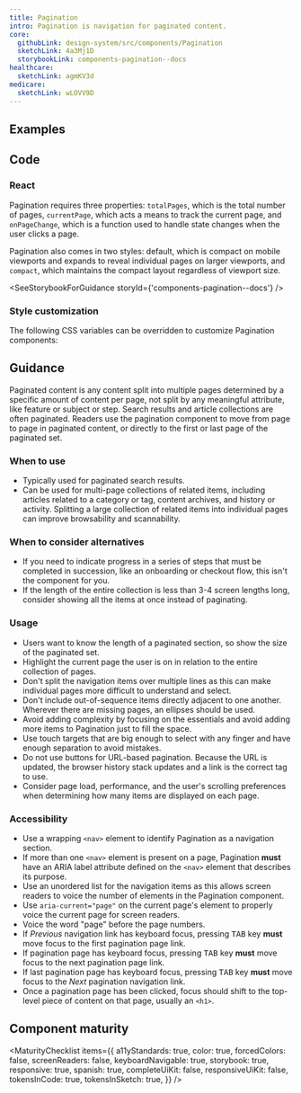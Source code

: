 ```yaml
---
title: Pagination
intro: Pagination is navigation for paginated content.
core:
  githubLink: design-system/src/components/Pagination
  sketchLink: 4a3Mj1D
  storybookLink: components-pagination--docs
healthcare:
  sketchLink: agmKV3d
medicare:
  sketchLink: wLOVV9D
---
```


## Examples

<StorybookExample componentName="pagination" storyId="components-pagination--default" />

## Code

### React

Pagination requires three properties: `totalPages`, which is the total number of pages, `currentPage`, which acts a means to track the current page, and `onPageChange`, which is a function used to handle state changes when the user clicks a page.

Pagination also comes in two styles: default, which is compact on mobile viewports and expands to reveal individual pages on larger viewports, and `compact`, which maintains the compact layout regardless of viewport size.

<SeeStorybookForGuidance storyId={'components-pagination--docs'} />

### Style customization

The following CSS variables can be overridden to customize Pagination components:

<ComponentThemeOptions componentname="pagination" />

## Guidance

Paginated content is any content split into multiple pages determined by a specific amount of content per page, not split by any meaningful attribute, like feature or subject or step. Search results and article collections are often paginated. Readers use the pagination component to move from page to page in paginated content, or directly to the first or last page of the paginated set.

### When to use

- Typically used for paginated search results.
- Can be used for multi-page collections of related items, including articles related to a category or tag, content archives, and history or activity. Splitting a large collection of related items into individual pages can improve browsability and scannability.

### When to consider alternatives

- If you need to indicate progress in a series of steps that must be completed in succession, like an onboarding or checkout flow, this isn't the component for you.
- If the length of the entire collection is less than 3-4 screen lengths long, consider showing all the items at once instead of paginating.

### Usage

- Users want to know the length of a paginated section, so show the size of the paginated set.
- Highlight the current page the user is on in relation to the entire collection of pages.
- Don't split the navigation items over multiple lines as this can make individual pages more difficult to understand and select.
- Don't include out-of-sequence items directly adjacent to one another. Wherever there are missing pages, an ellipses should be used.
- Avoid adding complexity by focusing on the essentials and avoid adding more items to Pagination just to fill the space.
- Use touch targets that are big enough to select with any finger and have enough separation to avoid mistakes.
- Do not use buttons for URL-based pagination. Because the URL is updated, the browser history stack updates and a link is the correct tag to use.
- Consider page load, performance, and the user's scrolling preferences when determining how many items are displayed on each page.

### Accessibility

- Use a wrapping `<nav>` element to identify Pagination as a navigation section.
- If more than one `<nav>` element is present on a page, Pagination **must** have an ARIA label attribute defined on the `<nav>` element that describes its purpose.
- Use an unordered list for the navigation items as this allows screen readers to voice the number of elements in the Pagination component.
- Use `aria-current="page"` on the current page's element to properly voice the current page for screen readers.
- Voice the word "page" before the page numbers.
- If _Previous_ navigation link has keyboard focus, pressing <kbd>TAB</kbd> key **must** move focus to the first pagination page link.
- If pagination page has keyboard focus, pressing <kbd>TAB</kbd> key **must** move focus to the next pagination page link.
- If last pagination page has keyboard focus, pressing <kbd>TAB</kbd> key **must** move focus to the _Next_ pagination navigation link.
- Once a pagination page has been clicked, focus should shift to the top-level piece of content on that page, usually an `<h1>`.

## Component maturity

<MaturityChecklist
  items={{
    a11yStandards: true,
    color: true,
    forcedColors: false,
    screenReaders: false,
    keyboardNavigable: true,
    storybook: true,
    responsive: true,
    spanish: true,
    completeUiKit: false,
    responsiveUiKit: false,
    tokensInCode: true,
    tokensInSketch: true,
  }}
/>
